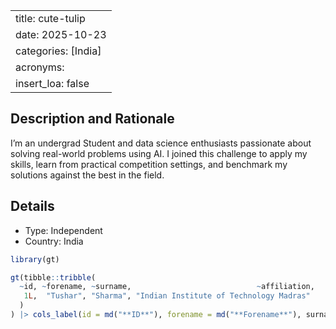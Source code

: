 
---
title: cute-tulip
date: 2025-10-23
categories: [India]
acronyms:
  insert_loa: false
---

## Description and Rationale

I'm an undergrad Student and data science enthusiasts passionate about solving real-world problems using AI. I joined this challenge to apply my skills, learn from practical competition settings, and benchmark my solutions against the best in the field.

## Details

* Type: Independent
* Country: India

```r
library(gt)

gt(tibble::tribble(
  ~id, ~forename, ~surname,                            ~affiliation,
   1L,  "Tushar", "Sharma", "Indian Institute of Technology Madras"
  )
) |> cols_label(id = md("**ID**"), forename = md("**Forename**"), surname ~ md("**Surname**"), affiliation ~ md("**Affiliation**"))
```
